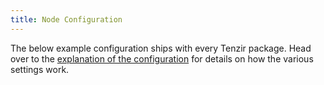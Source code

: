 ```yaml
---
title: Node Configuration
---
```


The below example configuration ships with every Tenzir package. Head over to
the [explanation of the configuration](/explanations/configuration) for
details on how the various settings work.


<Code code={exampleConfig} lang="yaml" title="tenzir.yaml" />
